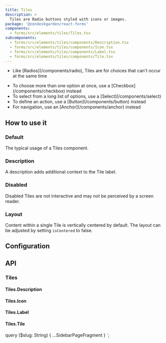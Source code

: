 ```yaml
---
title: Tiles
description: >
  Tiles are Radio buttons styled with icons or images.
package: '@zendeskgarden/react-forms'
components:
  - forms/src/elements/tiles/Tiles.tsx
subcomponents:
  - forms/src/elements/tiles/components/Description.tsx
  - forms/src/elements/tiles/components/Icon.tsx
  - forms/src/elements/tiles/components/Label.tsx
  - forms/src/elements/tiles/components/Tile.tsx
---
```


<Usage>
  <Use>
    <ul>
      <li>
        <Markdown>
          Like [Radios](/components/radio), Tiles are for choices that can't occur at the same time
        </Markdown>
      </li>
    </ul>
  </Use>
  <Misuse>
    <ul>
      <li>
        <Markdown>
          To choose more than one option at once, use a [Checkbox](/components/checkbox) instead
        </Markdown>
      </li>
      <li>
        <Markdown>
          To select from a long list of options, use a [Select](/components/select)
        </Markdown>
      </li>
      <li>
        <Markdown>To define an action, use a [Button](/components/button) instead</Markdown>
      </li>
      <li>
        <Markdown>For navigation, use an [Anchor](/components/anchor) instead</Markdown>
      </li>
    </ul>
  </Misuse>
</Usage>

## How to use it

### Default

The typical usage of a Tiles component.


<CodeExample code={DefaultCode}>
  <Default />
</CodeExample>

### Description

A description adds additional context to the Tile label.


<CodeExample code={DescriptionCode}>
  <Description />
</CodeExample>

### Disabled

Disabled Tiles are not interactive and may not be perceived by a screen reader.


<CodeExample code={DisabledCode}>
  <Disabled />
</CodeExample>

### Layout

Content within a single Tile is vertically centered by default. The layout can
be adjusted by setting `isCentered` to false.


<CodeExample code={LayoutCode}>
  <Layout />
</CodeExample>

## Configuration

<Configuration reactPackage={props.data.mdx.package} components={props.data.mdx.components} />

## API

### Tiles

<Component components={props.data.mdx.components} componentName="tiles" />

<PropSheet components={props.data.mdx.components} componentName="tiles" />

#### Tiles.Description

<Component components={props.data.mdx.subcomponents} componentName="tiles.description" />

<PropSheet components={props.data.mdx.subcomponents} componentName="tiles.description" />

#### Tiles.Icon

<Component components={props.data.mdx.subcomponents} componentName="tiles.icon" />

<PropSheet components={props.data.mdx.subcomponents} componentName="tiles.icon" />

#### Tiles.Label

<Component components={props.data.mdx.subcomponents} componentName="tiles.label" />

<PropSheet components={props.data.mdx.subcomponents} componentName="tiles.label" />

#### Tiles.Tile

<Component components={props.data.mdx.subcomponents} componentName="tiles.tile" />

<PropSheet components={props.data.mdx.subcomponents} componentName="tiles.tile" />


  query ($slug: String) {
    ...SidebarPageFragment
  }
`;
